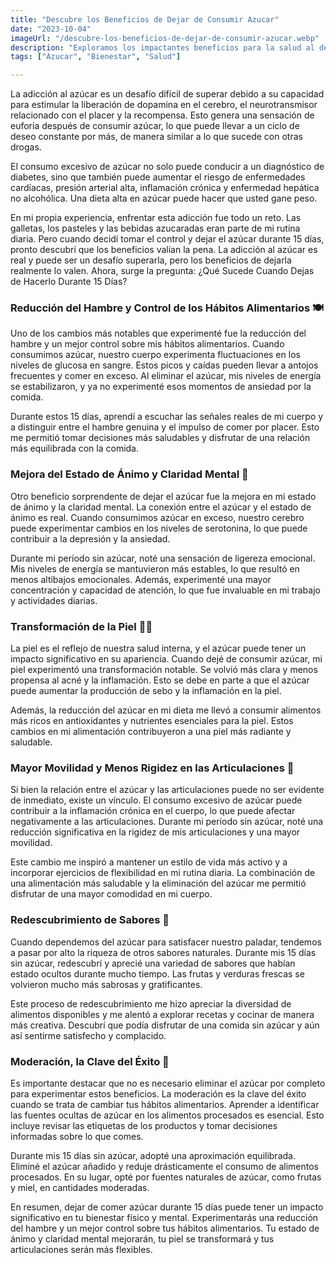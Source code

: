 ```yaml
---
title: "Descubre los Beneficios de Dejar de Consumir Azucar"
date: "2023-10-04"
imageUrl: "/descubre-los-beneficios-de-dejar-de-consumir-azucar.webp"
description: "Exploramos los impactantes beneficios para la salud al dejar de consumir azúcar. Desde la mejora de la energía hasta la reducción del riesgo de enfermedades, descubre cómo liberarte de esta sustancia puede transformar tu bienestar."
tags: ["Azucar", "Bienestar", "Salud"]

---
```


<CustomImage
  src="https://raw.githubusercontent.com/sebiten/posts/main/images/descubre-los-beneficios-de-dejar-de-consumir-azucar.webp"
  alt="Descubre los Beneficios de Dejar de Consumir Azucar"
/>

La adicción al azúcar es un desafío difícil de superar debido a su capacidad para estimular la liberación de dopamina en el cerebro, el neurotransmisor relacionado con el placer y la recompensa. Esto genera una sensación de euforia después de consumir azúcar, lo que puede llevar a un ciclo de deseo constante por más, de manera similar a lo que sucede con otras drogas.

El consumo excesivo de azúcar no solo puede conducir a un diagnóstico de diabetes, sino que también puede aumentar el riesgo de enfermedades cardíacas, presión arterial alta, inflamación crónica y enfermedad hepática no alcohólica. Una dieta alta en azúcar puede hacer que usted gane peso.

En mi propia experiencia, enfrentar esta adicción fue todo un reto. Las galletas, los pasteles y las bebidas azucaradas eran parte de mi rutina diaria. Pero cuando decidí tomar el control y dejar el azúcar durante 15 días, pronto descubrí que los beneficios valían la pena. La adicción al azúcar es real y puede ser un desafío superarla, pero los beneficios de dejarla realmente lo valen. Ahora, surge la pregunta: ¿Qué Sucede Cuando Dejas de Hacerlo Durante 15 Días?

### **Reducción del Hambre y Control de los Hábitos Alimentarios** 🍽️

Uno de los cambios más notables que experimenté fue la reducción del hambre y un mejor control sobre mis hábitos alimentarios. Cuando consumimos azúcar, nuestro cuerpo experimenta fluctuaciones en los niveles de glucosa en sangre. Estos picos y caídas pueden llevar a antojos frecuentes y comer en exceso. Al eliminar el azúcar, mis niveles de energía se estabilizaron, y ya no experimenté esos momentos de ansiedad por la comida.

Durante estos 15 días, aprendí a escuchar las señales reales de mi cuerpo y a distinguir entre el hambre genuina y el impulso de comer por placer. Esto me permitió tomar decisiones más saludables y disfrutar de una relación más equilibrada con la comida.

### **Mejora del Estado de Ánimo y Claridad Mental** 🤩

Otro beneficio sorprendente de dejar el azúcar fue la mejora en mi estado de ánimo y la claridad mental. La conexión entre el azúcar y el estado de ánimo es real. Cuando consumimos azúcar en exceso, nuestro cerebro puede experimentar cambios en los niveles de serotonina, lo que puede contribuir a la depresión y la ansiedad.

Durante mi período sin azúcar, noté una sensación de ligereza emocional. Mis niveles de energía se mantuvieron más estables, lo que resultó en menos altibajos emocionales. Además, experimenté una mayor concentración y capacidad de atención, lo que fue invaluable en mi trabajo y actividades diarias.


### **Transformación de la Piel** 🧖‍♀️

La piel es el reflejo de nuestra salud interna, y el azúcar puede tener un impacto significativo en su apariencia. Cuando dejé de consumir azúcar, mi piel experimentó una transformación notable. Se volvió más clara y menos propensa al acné y la inflamación. Esto se debe en parte a que el azúcar puede aumentar la producción de sebo y la inflamación en la piel.

Además, la reducción del azúcar en mi dieta me llevó a consumir alimentos más ricos en antioxidantes y nutrientes esenciales para la piel. Estos cambios en mi alimentación contribuyeron a una piel más radiante y saludable.

### **Mayor Movilidad y Menos Rigidez en las Articulaciones** 🦵

Si bien la relación entre el azúcar y las articulaciones puede no ser evidente de inmediato, existe un vínculo. El consumo excesivo de azúcar puede contribuir a la inflamación crónica en el cuerpo, lo que puede afectar negativamente a las articulaciones. Durante mi período sin azúcar, noté una reducción significativa en la rigidez de mis articulaciones y una mayor movilidad.

Este cambio me inspiró a mantener un estilo de vida más activo y a incorporar ejercicios de flexibilidad en mi rutina diaria. La combinación de una alimentación más saludable y la eliminación del azúcar me permitió disfrutar de una mayor comodidad en mi cuerpo.

### **Redescubrimiento de Sabores** 👅

Cuando dependemos del azúcar para satisfacer nuestro paladar, tendemos a pasar por alto la riqueza de otros sabores naturales. Durante mis 15 días sin azúcar, redescubrí y aprecié una variedad de sabores que habían estado ocultos durante mucho tiempo. Las frutas y verduras frescas se volvieron mucho más sabrosas y gratificantes.

Este proceso de redescubrimiento me hizo apreciar la diversidad de alimentos disponibles y me alentó a explorar recetas y cocinar de manera más creativa. Descubrí que podía disfrutar de una comida sin azúcar y aún así sentirme satisfecho y complacido.

### **Moderación, la Clave del Éxito** 🍬

Es importante destacar que no es necesario eliminar el azúcar por completo para experimentar estos beneficios. La moderación es la clave del éxito cuando se trata de cambiar tus hábitos alimentarios. Aprender a identificar las fuentes ocultas de azúcar en los alimentos procesados es esencial. Esto incluye revisar las etiquetas de los productos y tomar decisiones informadas sobre lo que comes.

Durante mis 15 días sin azúcar, adopté una aproximación equilibrada. Eliminé el azúcar añadido y reduje drásticamente el consumo de alimentos procesados. En su lugar, opté por fuentes naturales de azúcar, como frutas y miel, en cantidades moderadas.

En resumen, dejar de comer azúcar durante 15 días puede tener un impacto significativo en tu bienestar físico y mental. Experimentarás una reducción del hambre y un mejor control sobre tus hábitos alimentarios. Tu estado de ánimo y claridad mental mejorarán, tu piel se transformará y tus articulaciones serán más flexibles.

<RandomLinks/>
